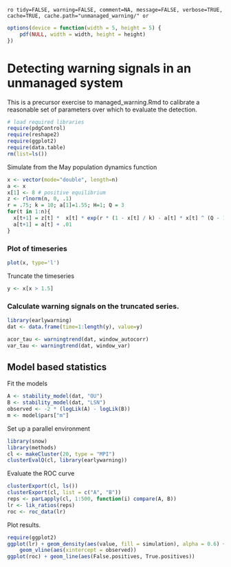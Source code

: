 `ro tidy=FALSE, warning=FALSE, comment=NA, message=FALSE, verbose=TRUE, cache=TRUE, cache.path="unmanaged_warning/" or`

``` r
options(device = function(width = 5, height = 5) {
    pdf(NULL, width = width, height = height)
})
````

# Detecting warning signals in an unmanaged system 

This is a precursor exercise to managed_warning.Rmd to calibrate a reasonable set of parameters over which to evaluate the detection.  


``` r
# load required libraries
require(pdgControl)
require(reshape2)
require(ggplot2)
require(data.table)
rm(list=ls())
````


Simulate from the May population dynamics function



``` r
x <- vector(mode="double", length=n)
a <- x
x[1] <- 8 # positive equilibrium
z <- rlnorm(n, 0, .1)
r = .75; k = 10; a[1]=1.55; H=1; Q = 3
for(t in 1:n){
  x[t+1] = z[t] *  x[t] * exp(r * (1 - x[t] / k) - a[t] * x[t] ^ (Q - 1) / (x[t] ^ Q + H ^ Q)) 
  a[t+1] = a[t] + .01
}
````



### Plot of timeseries 

``` r
plot(x, type='l')
````

Truncate the timeseries 

``` r
y <- x[x > 1.5]
````

### Calculate warning signals on the truncated series. 

``` r
library(earlywarning)
dat <- data.frame(time=1:length(y), value=y)
````

``` r
acor_tau <- warningtrend(dat, window_autocorr)
var_tau <- warningtrend(dat, window_var)
````

## Model based statistics


Fit the models

``` r
A <- stability_model(dat, "OU")
B <- stability_model(dat, "LSN")
observed <- -2 * (logLik(A) - logLik(B))
m <- model$pars["m"]
````


Set up a parallel environment

``` r
library(snow)
library(methods)
cl <- makeCluster(20, type = "MPI")
clusterEvalQ(cl, library(earlywarning))
```


Evaluate the ROC curve

``` r
clusterExport(cl, ls())
clusterExport(cl, list = c("A", "B"))
reps <- parLapply(cl, 1:500, function(i) compare(A, B))
lr <- lik_ratios(reps)
roc <- roc_data(lr)
```

Plot results.

``` r
require(ggplot2)
ggplot(lr) + geom_density(aes(value, fill = simulation), alpha = 0.6) + 
    geom_vline(aes(xintercept = observed))
ggplot(roc) + geom_line(aes(False.positives, True.positives))
```


